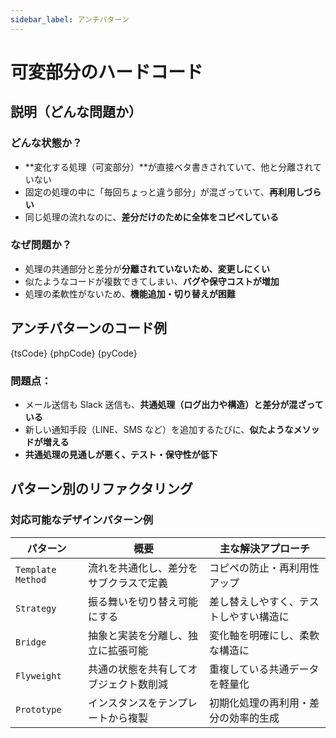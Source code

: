 ```yaml
---
sidebar_label: アンチパターン
---
```




# 可変部分のハードコード

## 説明（どんな問題か）

### どんな状態か？

- **変化する処理（可変部分）**が直接ベタ書きされていて、他と分離されていない
- 固定の処理の中に「毎回ちょっと違う部分」が混ざっていて、**再利用しづらい**
- 同じ処理の流れなのに、**差分だけのために全体をコピペしている**

### なぜ問題か？

- 処理の共通部分と差分が**分離されていないため、変更しにくい**
- 似たようなコードが複数できてしまい、**バグや保守コストが増加**
- 処理の柔軟性がないため、**機能追加・切り替えが困難**

## アンチパターンのコード例

<Tabs groupId="language">
  <TabItem value="ts" label="TypeScript">
    <CodeBlock language="ts">{tsCode}</CodeBlock>
  </TabItem>
  <TabItem value="php" label="PHP">
    <CodeBlock language="php">{phpCode}</CodeBlock>
  </TabItem>
  <TabItem value="python" label="Python">
    <CodeBlock language="python">{pyCode}</CodeBlock>
  </TabItem>
</Tabs>

### 問題点：

- メール送信も Slack 送信も、**共通処理（ログ出力や構造）と差分が混ざっている**
- 新しい通知手段（LINE、SMS など）を追加するたびに、**似たようなメソッドが増える**
- **共通処理の見通しが悪く、テスト・保守性が低下**

## パターン別のリファクタリング

### 対応可能なデザインパターン例

| パターン          | 概要                                   | 主な解決アプローチ                     |
| ----------------- | -------------------------------------- | -------------------------------------- |
| `Template Method` | 流れを共通化し、差分をサブクラスで定義 | コピペの防止・再利用性アップ           |
| `Strategy`        | 振る舞いを切り替え可能にする           | 差し替えしやすく、テストしやすい構造に |
| `Bridge`          | 抽象と実装を分離し、独立に拡張可能     | 変化軸を明確にし、柔軟な構造に         |
| `Flyweight`       | 共通の状態を共有してオブジェクト数削減 | 重複している共通データを軽量化         |
| `Prototype`       | インスタンスをテンプレートから複製     | 初期化処理の再利用・差分の効率的生成   |
